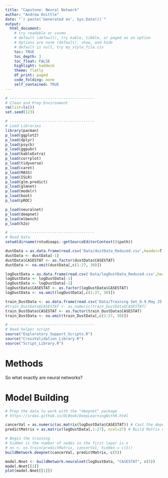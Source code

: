 ```yaml
---
title: "Capstone: Neural Network"
author: "Andrew Knittle"
date: "`r paste('Generated on', Sys.Date())`" 
output: 
  html_document: 
    # try readable or cosmo
    # default (default), try kable, tibble, or paged as an option
    # Options are none (default), show, and hide
    # default is null, try my_style_file.css
    toc: TRUE
    toc_depth: 3
    toc_float: FALSE
    highlight: haddock
    theme: flatly
    df_print: paged
    code_folding: none
    self_contained: TRUE
---
```


```r
# --------------------------------------
# Clean and Prep Environment
rm(list=ls())
set.seed(123)

# --------------------------------------
# Load Libraries
library(pacman)
p_load(ggplot2)
p_load(dplyr)
p_load(psych)
p_load(ggpubr)
p_load(kableExtra)
p_load(corrplot)
p_load(tidyverse)
p_load(caret)
p_load(MASS)
p_load(ISLR)
p_load(glm.predict)
p_load(glmnet)
p_load(modelr)
p_load(boot)
p_load(pROC)

p_load(neuralnet)
p_load(deepnet)
p_load(mlbench)
p_load(h2o)

# --------------------------------------
# Read Data
setwd(dirname(rstudioapi::getSourceEditorContext()$path))

dustData = as.data.frame(read.csv('Data/dustData_Reduced.csv',header=T,sep=',')) # OG dataset
dustData <- dustData[-1]
dustData$CASESTAT <- as.factor(dustData$CASESTAT)
dustData <- na.omit(dustData[,c(1:27, 30)])

logDustData = as.data.frame(read.csv('Data/logDustData_Reduced.csv',header=T,sep=','))
logDustData <- logDustData[-1]
logDustData <- logDustData[-1]
logDustData$CASESTAT <- as.factor(logDustData$CASESTAT)
logDustData <- na.omit(logDustData[,c(1:27, 30)])

train_DustData <- as.data.frame(read.csv('Data/Training Set_0.9_May 25 2021.csv',header=T,sep=','))[-1]
#train_DustData$CASESTAT <- as.numeric(train_DustData$CASESTAT)
train_DustData$CASESTAT <- as.factor(train_DustData$CASESTAT)
train_DustData <- na.omit(train_DustData[,c(1:27, 30)])

# --------------------------------------
# Read helper script
source("Exploratory_Support_Scripts.R")
source("CrossValidation_Library.R")
source("Script_Library.R")


```

# Methods

So what exactly are neural networks? 

# Model Building

```r

# Prep the data to work with the "deepnet" package
# https://srdas.github.io/DLBook/DeepLearningWithR.html

cancerVal = as.numeric(as.matrix(logDustData$CASESTAT)) # Cast the dependent variable as a matrix
predictMatrix = as.matrix(logDustData[,1:27], ncol=27) # Build Matrix of predictors

# Begin the training
# hidden is the number of nodes in the first layer is x
# nn <- nn.train(predictMatrix, cancerVal, hidden = c(5))
buildNetwork.deepnet(cancerVal, predictMatrix, c(5))

```




```r


model.Nnet <- buildNetwork.neuralnet(logDustData, "CASESTAT", c(5))
model.Nnet[[2]]
plot(model.Nnet[[1]])
```





